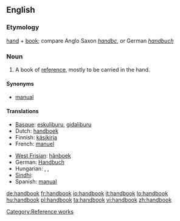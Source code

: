 ==English==

===Etymology===
[[hand]] + [[book]]; compare Anglo Saxon ''[[handbc]]'', or German ''[[handbuch]]''

===Noun===
{{wikipedia}}
{{en-noun}}

# A book of [[reference]], mostly to be carried in the hand.

====Synonyms====
* [[manual]]

====Translations====
{{trans-top|a book of reference, mostly to be carried in the hand}}
* [[Basque]]: [[eskuliburu]], [[gidaliburu]]
* Dutch: [[handboek]] {{n}}
* Finnish: [[käsikirja]]
* French: [[manuel]] {{m}}
{{trans-mid}}
* [[West Frisian]]: [[hânboek]] {{n}}
* German: [[Handbuch]] {{n}}
* Hungarian: {{t|hu|kézikönyv}}, {{t|hu|segédkönyv}}, {{t|hu|tankönyv}}
* [[Sindhi]]: {{SDchar|دَستِينامو}} {{m}}
* Spanish: [[manual]] {{m}}
{{trans-bottom}}

[[Category:Reference works]]

[[de:handbook]]
[[fr:handbook]]
[[io:handbook]]
[[it:handbook]]
[[lo:handbook]]
[[hu:handbook]]
[[pl:handbook]]
[[ta:handbook]]
[[vi:handbook]]
[[zh:handbook]]